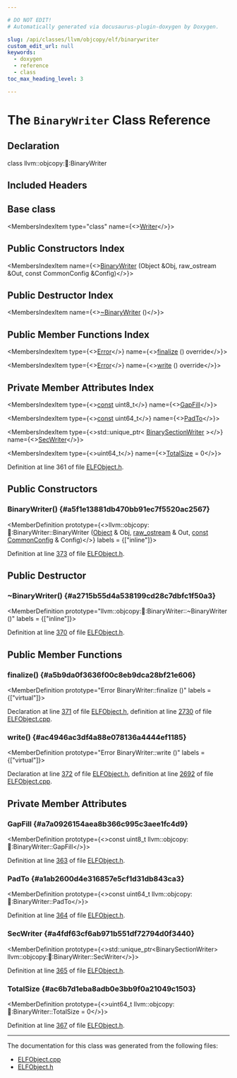 ```yaml
---

# DO NOT EDIT!
# Automatically generated via docusaurus-plugin-doxygen by Doxygen.

slug: /api/classes/llvm/objcopy/elf/binarywriter
custom_edit_url: null
keywords:
  - doxygen
  - reference
  - class
toc_max_heading_level: 3

---
```





# The `BinaryWriter` Class Reference

<DoxygenPage pluginConfig={pluginConfig}>



## Declaration

<CodeBlock>class llvm::objcopy::elf::BinaryWriter</CodeBlock>

## Included Headers

<IncludesList>
<IncludesListItem
  filePath="ObjCopy/ELF/ELFObject.h"
  permalink="/docs/api/files/lib/lib/objcopy/lib/objcopy/elf/elfobject-h"
  isLocal="true" />
</IncludesList>

## Base class

<MembersIndex>

<MembersIndexItem
  type="class"
  name={<><a href="/docs/api/classes/llvm/objcopy/elf/writer">Writer</a></>}>
</MembersIndexItem>

</MembersIndex>

## Public Constructors Index

<MembersIndex>

<MembersIndexItem
  name={<><a href="#a5f1e13881db470bb91ec7f5520ac2567">BinaryWriter</a> (Object &amp;Obj, raw&#95;ostream &amp;Out, const CommonConfig &amp;Config)</>}>
</MembersIndexItem>

</MembersIndex>

## Public Destructor Index

<MembersIndex>

<MembersIndexItem
  name={<><a href="#a2715b55d4a538199cd28c7dbfc1f50a3">~BinaryWriter</a> ()</>}>
</MembersIndexItem>

</MembersIndex>

## Public Member Functions Index

<MembersIndex>

<MembersIndexItem
  type={<><a href="/docs/api/classes/llvm/error">Error</a></>}
  name={<><a href="#a5b9da0f3636f00c8eb9dca28bf21e606">finalize</a> () override</>}>
</MembersIndexItem>

<MembersIndexItem
  type={<><a href="/docs/api/classes/llvm/error">Error</a></>}
  name={<><a href="#ac4946ac3df4a88e078136a4444ef1185">write</a> () override</>}>
</MembersIndexItem>

</MembersIndex>

## Private Member Attributes Index

<MembersIndex>

<MembersIndexItem
  type={<><a href="/docs/api/files/lib/lib/target/lib/target/aarch64/aarch64promoteconstant-cpp/#a90f8350fecae261c25be85d38b451bff">const</a> uint8&#95;t</>}
  name={<><a href="#a7a0926154aea8b366c995c3aee1fc4d9">GapFill</a></>}>
</MembersIndexItem>

<MembersIndexItem
  type={<><a href="/docs/api/files/lib/lib/target/lib/target/aarch64/aarch64promoteconstant-cpp/#a90f8350fecae261c25be85d38b451bff">const</a> uint64&#95;t</>}
  name={<><a href="#a1ab2600d4e316857e5cf1d31db843ca3">PadTo</a></>}>
</MembersIndexItem>

<MembersIndexItem
  type={<>std::unique&#95;ptr&lt; <a href="/docs/api/classes/llvm/objcopy/elf/binarysectionwriter">BinarySectionWriter</a> &gt;</>}
  name={<><a href="#a4fdf63cf6ab971b551df72794d0f3440">SecWriter</a></>}>
</MembersIndexItem>

<MembersIndexItem
  type={<>uint64&#95;t</>}
  name={<><a href="#ac6b7d1eba8adb0e3bb9f0a21049c1503">TotalSize</a> = 0</>}>
</MembersIndexItem>

</MembersIndex>


Definition at line 361 of file <a href="/docs/api/files/lib/lib/objcopy/lib/objcopy/elf/elfobject-h">ELFObject.h</a>.

<SectionDefinition>

## Public Constructors

### BinaryWriter() {#a5f1e13881db470bb91ec7f5520ac2567}

<MemberDefinition
  prototype={<>llvm::objcopy::elf::BinaryWriter::BinaryWriter (<a href="/docs/api/classes/llvm/objcopy/elf/object">Object</a> &amp; Obj, <a href="/docs/api/classes/llvm/raw-ostream">raw&#95;ostream</a> &amp; Out, <a href="/docs/api/files/lib/lib/target/lib/target/aarch64/aarch64promoteconstant-cpp/#a90f8350fecae261c25be85d38b451bff">const</a> <a href="/docs/api/structs/llvm/objcopy/commonconfig">CommonConfig</a> &amp; Config)</>}
  labels = {["inline"]}>

Definition at line <a href="/docs/api/files/lib/lib/objcopy/lib/objcopy/elf/elfobject-h/#l00373">373</a> of file <a href="/docs/api/files/lib/lib/objcopy/lib/objcopy/elf/elfobject-h">ELFObject.h</a>.
</MemberDefinition>

</SectionDefinition>

<SectionDefinition>

## Public Destructor

### ~BinaryWriter() {#a2715b55d4a538199cd28c7dbfc1f50a3}

<MemberDefinition
  prototype="llvm::objcopy::elf::BinaryWriter::~BinaryWriter ()"
  labels = {["inline"]}>

Definition at line <a href="/docs/api/files/lib/lib/objcopy/lib/objcopy/elf/elfobject-h/#l00370">370</a> of file <a href="/docs/api/files/lib/lib/objcopy/lib/objcopy/elf/elfobject-h">ELFObject.h</a>.
</MemberDefinition>

</SectionDefinition>

<SectionDefinition>

## Public Member Functions

### finalize() {#a5b9da0f3636f00c8eb9dca28bf21e606}

<MemberDefinition
  prototype="Error BinaryWriter::finalize ()"
  labels = {["virtual"]}>

Declaration at line <a href="/docs/api/files/lib/lib/objcopy/lib/objcopy/elf/elfobject-h/#l00371">371</a> of file <a href="/docs/api/files/lib/lib/objcopy/lib/objcopy/elf/elfobject-h">ELFObject.h</a>, definition at line <a href="/docs/api/files/lib/lib/objcopy/lib/objcopy/elf/elfobject-cpp/#l02730">2730</a> of file <a href="/docs/api/files/lib/lib/objcopy/lib/objcopy/elf/elfobject-cpp">ELFObject.cpp</a>.
</MemberDefinition>

### write() {#ac4946ac3df4a88e078136a4444ef1185}

<MemberDefinition
  prototype="Error BinaryWriter::write ()"
  labels = {["virtual"]}>

Declaration at line <a href="/docs/api/files/lib/lib/objcopy/lib/objcopy/elf/elfobject-h/#l00372">372</a> of file <a href="/docs/api/files/lib/lib/objcopy/lib/objcopy/elf/elfobject-h">ELFObject.h</a>, definition at line <a href="/docs/api/files/lib/lib/objcopy/lib/objcopy/elf/elfobject-cpp/#l02692">2692</a> of file <a href="/docs/api/files/lib/lib/objcopy/lib/objcopy/elf/elfobject-cpp">ELFObject.cpp</a>.
</MemberDefinition>

</SectionDefinition>

<SectionDefinition>

## Private Member Attributes

### GapFill {#a7a0926154aea8b366c995c3aee1fc4d9}

<MemberDefinition
  prototype={<>const uint8&#95;t llvm::objcopy::elf::BinaryWriter::GapFill</>}>

Definition at line <a href="/docs/api/files/lib/lib/objcopy/lib/objcopy/elf/elfobject-h/#l00363">363</a> of file <a href="/docs/api/files/lib/lib/objcopy/lib/objcopy/elf/elfobject-h">ELFObject.h</a>.
</MemberDefinition>

### PadTo {#a1ab2600d4e316857e5cf1d31db843ca3}

<MemberDefinition
  prototype={<>const uint64&#95;t llvm::objcopy::elf::BinaryWriter::PadTo</>}>

Definition at line <a href="/docs/api/files/lib/lib/objcopy/lib/objcopy/elf/elfobject-h/#l00364">364</a> of file <a href="/docs/api/files/lib/lib/objcopy/lib/objcopy/elf/elfobject-h">ELFObject.h</a>.
</MemberDefinition>

### SecWriter {#a4fdf63cf6ab971b551df72794d0f3440}

<MemberDefinition
  prototype={<>std::unique&#95;ptr&lt;BinarySectionWriter&gt; llvm::objcopy::elf::BinaryWriter::SecWriter</>}>

Definition at line <a href="/docs/api/files/lib/lib/objcopy/lib/objcopy/elf/elfobject-h/#l00365">365</a> of file <a href="/docs/api/files/lib/lib/objcopy/lib/objcopy/elf/elfobject-h">ELFObject.h</a>.
</MemberDefinition>

### TotalSize {#ac6b7d1eba8adb0e3bb9f0a21049c1503}

<MemberDefinition
  prototype={<>uint64&#95;t llvm::objcopy::elf::BinaryWriter::TotalSize = 0</>}>

Definition at line <a href="/docs/api/files/lib/lib/objcopy/lib/objcopy/elf/elfobject-h/#l00367">367</a> of file <a href="/docs/api/files/lib/lib/objcopy/lib/objcopy/elf/elfobject-h">ELFObject.h</a>.
</MemberDefinition>

</SectionDefinition>

<hr/>

The documentation for this class was generated from the following files:

<ul>
<li><a href="/docs/api/files/lib/lib/objcopy/lib/objcopy/elf/elfobject-cpp">ELFObject.cpp</a></li>
<li><a href="/docs/api/files/lib/lib/objcopy/lib/objcopy/elf/elfobject-h">ELFObject.h</a></li>
</ul>

</DoxygenPage>

